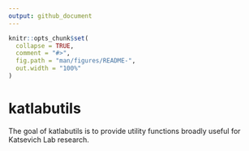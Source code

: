 ```yaml
---
output: github_document
---
```


<!-- README.md is generated from README.Rmd. Please edit that file -->

```r
knitr::opts_chunk$set(
  collapse = TRUE,
  comment = "#>",
  fig.path = "man/figures/README-",
  out.width = "100%"
)
```

# katlabutils

<!-- badges: start -->
<!-- badges: end -->

The goal of katlabutils is to provide utility functions broadly useful for Katsevich Lab research.


